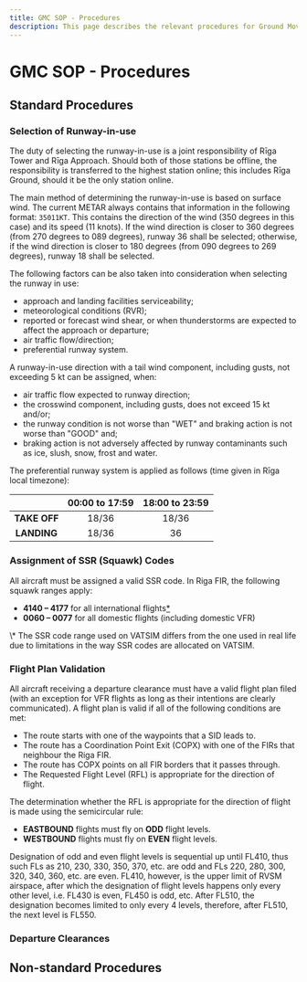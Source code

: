```yaml
---
title: GMC SOP - Procedures
description: This page describes the relevant procedures for Ground Movement Control in EVRR FIR.
---
```


# GMC SOP - Procedures

## Standard Procedures

### Selection of Runway-in-use

The duty of selecting the runway-in-use is a joint responsibility of Rīga Tower and Rīga Approach. Should both of those stations be offline, the responsibility is transferred to the highest station online; this includes Rīga Ground, should it be the only station online.

The main method of determining the runway-in-use is based on surface wind. The current METAR always contains that information in the following format: `35011KT`. This contains the direction of the wind (350 degrees in this case) and its speed (11 knots). If the wind direction is closer to 360 degrees (from 270 degrees to 089 degrees), runway 36 shall be selected; otherwise, if the wind direction is closer to 180 degrees (from 090 degrees to 269 degrees), runway 18 shall be selected.

The following factors can be also taken into consideration when selecting the runway in use:

- approach and landing facilities serviceability;
- meteorological conditions (RVR);
- reported or forecast wind shear, or when thunderstorms are expected to affect the approach or departure;
- air traffic flow/direction;
- preferential runway system.

A runway-in-use direction with a tail wind component, including gusts, not exceeding 5 kt can be assigned, when:

- air traffic flow expected to runway direction;
- the crosswind component, including gusts, does not exceed 15 kt and/or;
- the runway condition is not worse than "WET" and braking action is not worse than "GOOD" and;
- braking action is not adversely affected by runway contaminants such as ice, slush, snow, frost and water.

The preferential runway system is applied as follows (time given in Rīga local timezone):

|              | <strong className="font-bold">00:00 to 17:59</strong> | <strong className="font-bold">18:00 to 23:59</strong> |
| :----------: | :---------------------------------------------------: | :---------------------------------------------------: |
| **TAKE OFF** |                         18/36                         |                         18/36                         |
| **LANDING**  |                         18/36                         |                          36                           |

### Assignment of SSR (Squawk) Codes

All aircraft must be assigned a valid SSR code. In Riga FIR, the following squawk ranges apply:

- **4140 – 4177** for all international flights[<span className="text-red-500 remove-parent-underline">\*</span>](#unrealistic-ssr-range)
- **0060 – 0077** for all domestic flights (including domestic VFR)

<div
  role="p"
  id="unrealistic-ssr-range"
  className={"_leading-7 [&:not(:first-child)]:_mt-6"}
>
  <span className="text-red-500">\*</span> The SSR code range used on VATSIM
  differs from the one used in real life due to limitations in the way SSR codes
  are allocated on VATSIM.
</div>

### Flight Plan Validation

All aircraft receiving a departure clearance must have a valid flight plan filed (with an exception for VFR flights as long as their intentions are clearly communicated). A flight plan is valid if all of the following conditions are met:

- The route starts with one of the waypoints that a SID leads to.
- The route has a Coordination Point Exit (COPX) with one of the FIRs that neighbour the Riga FIR.
- The route has COPX points on all FIR borders that it passes through.
- The Requested Flight Level (RFL) is appropriate for the direction of flight.

The determination whether the RFL is appropriate for the direction of flight is made using the semicircular rule:

- **EASTBOUND** flights must fly on **ODD** flight levels.
- **WESTBOUND** flights must fly on **EVEN** flight levels.

Designation of odd and even flight levels is sequential up until FL410, thus such FLs as 210, 230, 330, 350, 370, etc. are odd and FLs 220, 280, 300, 320, 340, 360, etc. are even. FL410, however, is the upper limit of RVSM airspace, after which the designation of flight levels happens only every other level, i.e. FL430 is even, FL450 is odd, etc. After FL510, the designation becomes limited to only every 4 levels, therefore, after FL510, the next level is FL550.

### Departure Clearances

## Non-standard Procedures
